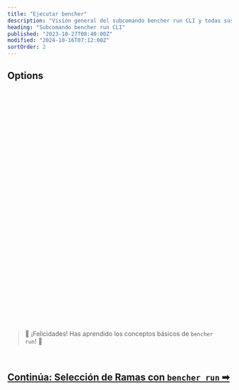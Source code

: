 ```yaml
---
title: "Ejecutar bencher"
description: "Visión general del subcomando bencher run CLI y todas sus banderas, argumentos y características"
heading: "Subcomando bencher run CLI"
published: "2023-10-27T08:40:00Z"
modified: "2024-10-16T07:12:00Z"
sortOrder: 2
---
```



<Intro />

<Cmd />

<BenchmarkCommand />

## Options

<Project />

<br />

<Token />

<br />

<BranchSelection />

<br />

<Hash />

<br />

<NoHash />

<br />

<Testbed />

<br />

<Thresholds />

<br />

<Adapters />

<br />

<Iter />

<br />

<Fold />

<br />

<Backdate />

<br />

<AllowFailure />

<br />

<Format />

<br />

<Quiet />

<br />

<GitHubActions />

<br />

<CiOnlyThresholds />

<br />

<CiOnlyOnAlert />

<br />

<CiId />

<br/>

<CiNumber />

<br/>

<Shell />

<br />

<Flag />

<br />

<Exec />

<br />

<Host />

<br />

<InsecureHost />

<br />

<NativeTls />

<br />

<Timeout />

<br />

<Attempts />

<br />

<RetryAfter />

<br />

<DryRun />

<br />

<Help />

<br />
<br />

> 🐰 ¡Felicidades! Has aprendido los conceptos básicos de <code>bencher run</code>! 🎉

<br/>

<h2><a href="/es/docs/explanation/branch-selection/">Continúa: Selección de Ramas con <code>bencher run</code> ➡</a></h2>